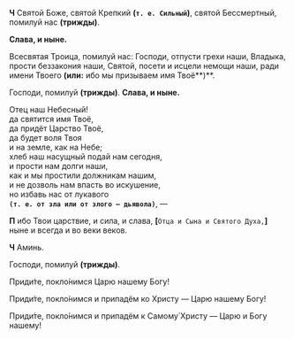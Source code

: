 **Ч** Святой Боже, святой Крепкий **(`т. е. Сильный`)**, святой Бессмертный, помилуй нас **(трижды)**.

**Слава, и ныне.**

Всесвятая Троица, помилуй нас: Господи, отпусти грехи наши, Владыка, прости беззакония наши, Святой, посети и исцели немощи наши, ради имени Твоего **(или:** ибо мы призываем имя Твоё**)**.

Господи, помилуй **(трижды)**. **Слава, и ныне.**

Отец наш Небесный!  
да святится имя Твоё,  
да придёт Царство Твоё,  
да будет воля Твоя  
и на земле, как на Небе;  
хлеб наш насущный подай нам сегодня,  
и прости нам долги наши,  
как и мы простили должникам нашим,  
и не дозволь нам впасть во искушение,  
но избавь нас от лукавого  
**`(т. е. от зла или от злого — дьявола)`**, —

**П** ибо Твои царствие, и сила, и слава, **[**`Отца и Сына и Святого Духа,`**]** ныне и всегда и во веки веков.

**Ч** Аминь.

Господи, помилуй **(трижды)**.

Приди́те, покло́нимся Царю нашему Богу!

Приди́те, покло́нимся и припадём ко Христу — Царю нашему Богу!

Приди́те, покло́нимся и припадём к Самому́ Христу — Царю и Богу нашему!
